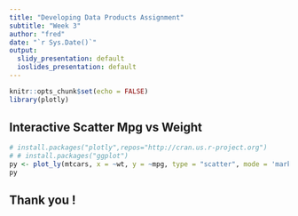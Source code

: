 ```yaml
---
title: "Developing Data Products Assignment"
subtitle: "Week 3" 
author: "fred"
date: "`r Sys.Date()`"
output:
  slidy_presentation: default
  ioslides_presentation: default
---
```


```r
knitr::opts_chunk$set(echo = FALSE)
library(plotly)
```


## Interactive Scatter Mpg vs Weight
```r
# install.packages("plotly",repos="http://cran.us.r-project.org")
# # install.packages("ggplot")
py <- plot_ly(mtcars, x = ~wt, y = ~mpg, type = "scatter", mode = 'markers', color = ~factor(cyl))
py
```

## Thank you !

